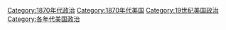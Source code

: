 [[Category:1870年代政治|Category:1870年代政治]]
[[Category:1870年代美国|Category:1870年代美国]]
[[Category:19世纪美国政治|Category:19世纪美国政治]]
[[Category:各年代美国政治|Category:各年代美国政治]]